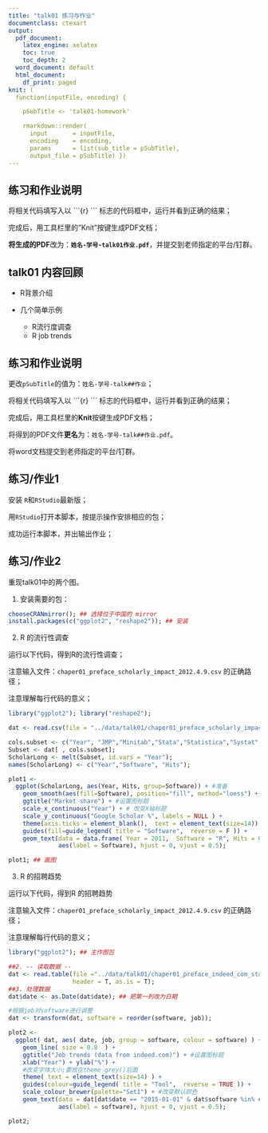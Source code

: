 ```yaml
---
title: "talk01 练习与作业"
documentclass: ctexart
output:
  pdf_document:
    latex_engine: xelatex
    toc: true
    toc_depth: 2
  word_document: default
  html_document:
    df_print: paged
knit: (
  function(inputFile, encoding) { 

    pSubTitle <- 'talk01-homework'

    rmarkdown::render( 
      input       = inputFile, 
      encoding    = encoding, 
      params      = list(sub_title = pSubTitle),      
      output_file = pSubTitle) })
---
```


## 练习和作业说明

将相关代码填写入以 \`\`\`{r} \`\`\` 标志的代码框中，运行并看到正确的结果；

完成后，用工具栏里的"Knit"按键生成PDF文档；

**将生成的PDF**改为：**`姓名-学号-talk01作业.pdf`**，并提交到老师指定的平台/钉群。

## talk01 内容回顾

-   R背景介绍

-   几个简单示例

    -   R流行度调查
    -   R job trends

## 练习和作业说明

更改`pSubTitle`的值为：`姓名-学号-talk##作业`；

将相关代码填写入以 \`\`\`{r} \`\`\` 标志的代码框中，运行并看到正确的结果；

完成后，用工具栏里的**Knit**按键生成PDF文档；

将得到的PDF文件**更名**为：`姓名-学号-talk##作业.pdf`。

将word文档提交到老师指定的平台/钉群。

## 练习/作业1

安装 `R`和`RStudio`最新版；

用`RStudio`打开本脚本，按提示操作安排相应的包；

成功运行本脚本，并出输出作业；

## 练习/作业2

重现talk01中的两个图。

1.  安装需要的包：

```r
chooseCRANmirror(); ## 选择位于中国的 mirror 
install.packages(c("ggplot2", "reshape2")); ## 安装
```

2.  R 的流行性调查

运行以下代码，得到R的流行性调查；

注意输入文件：`chaper01_preface_scholarly_impact_2012.4.9.csv` 的正确路径；

注意理解每行代码的意义；

```r
library("ggplot2"); library("reshape2");

dat <- read.csv(file = "../data/talk01/chaper01_preface_scholarly_impact_2012.4.9.csv");

cols.subset <- c("Year", "JMP","Minitab","Stata","Statistica","Systat","R");
Subset <- dat[ , cols.subset];
ScholarLong <- melt(Subset, id.vars = "Year");
names(ScholarLong) <- c("Year","Software", "Hits");

plot1 <- 
  ggplot(ScholarLong, aes(Year, Hits, group=Software)) + #准备
    geom_smooth(aes(fill=Software), position="fill", method="loess") + #画图
    ggtitle("Market share") + #设置图标题
    scale_x_continuous("Year") + # 改变X轴标题
    scale_y_continuous("Google Scholar %", labels = NULL ) +
    theme(axis.ticks = element_blank(),  text = element_text(size=14)) + 
    guides(fill=guide_legend( title = "Software",  reverse = F )) + 
    geom_text(data = data.frame( Year = 2011,  Software = "R", Hits = 0.10 ),
              aes(label = Software), hjust = 0, vjust = 0.5);

plot1; ## 画图
```

3.  R 的招聘趋势

运行以下代码，得到R 的招聘趋势

注意输入文件：`chaper01_preface_scholarly_impact_2012.4.9.csv` 的正确路径；

注意理解每行代码的意义；

```r
library("ggplot2"); ## 主作图包

##2. -- 读取数据 --
dat <- read.table(file ="../data/talk01/chaper01_preface_indeed_com_stats_2015.txt", 
                  header = T, as.is = T);
##3. 处理数据
dat$date <- as.Date(dat$date); ## 把第一列改为日期

#根据job对software进行调整
dat <- transform(dat, software = reorder(software, job)); 

plot2 <-
  ggplot( dat, aes( date, job, group = software, colour = software) ) +
    geom_line( size = 0.8  ) +
    ggtitle("Job trends (data from indeed.com)") + #设置图标题
    xlab("Year") + ylab("%") +
    #改变字体大小;要放在theme_grey()后面  
    theme( text = element_text(size=14) ) + 
    guides(colour=guide_legend( title = "Tool",  reverse = TRUE )) +
    scale_colour_brewer(palette="Set1") + #改变默认颜色
    geom_text(data = dat[dat$date == "2015-01-01" & dat$software %in% c("R"), ], 
              aes(label = software), hjust = 0, vjust = 0.5);

plot2;
```
